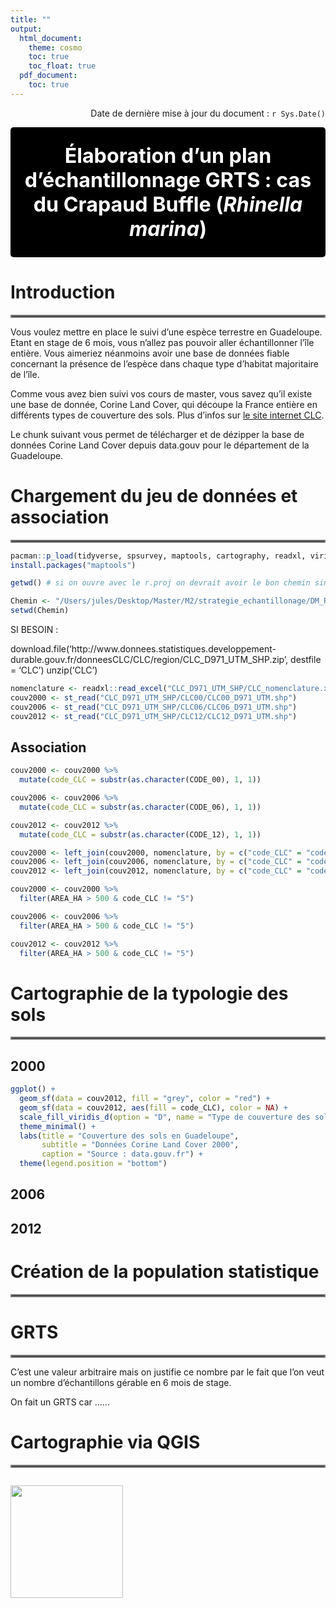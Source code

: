 ```yaml
---
title: ""
output: 
  html_document:
    theme: cosmo
    toc: true
    toc_float: true
  pdf_document:
    toc: true
---
```


::: {style="text-align: right;"}
Date de dernière mise à jour du document : `r Sys.Date()`
:::


::: {style="background-color: black; padding: 12px; border-radius: 5px; text-align: center; margin-bottom: 20px;"}
<strong style="color: white; font-size: 2.3em;">
  Élaboration d’un plan d’échantillonnage GRTS : cas du Crapaud Buffle (*Rhinella marina*) <br>
</strong>
:::

# Introduction

<hr style="border:2px solid gray">


Vous voulez mettre en place le suivi d'une espèce terrestre en Guadeloupe. Etant en stage de 6 mois, vous n'allez pas pouvoir aller échantillonner l'île entière. Vous aimeriez néanmoins avoir une base de données fiable concernant la présence de l'espèce dans chaque type d'habitat majoritaire de l'île.

Comme vous avez bien suivi vos cours de master, vous savez qu'il existe une base de donnée, Corine Land Cover, qui découpe la France entière en différents types de couverture des sols. Plus d'infos sur [le site internet CLC](https://www.statistiques.developpement-durable.gouv.fr/corine-land-cover-0).

Le chunk suivant vous permet de télécharger et de dézipper la base de données Corine Land Cover depuis data.gouv pour le département de la Guadeloupe.


# Chargement du jeu de données et association

<hr style="border:2px solid gray">


```r

pacman::p_load(tidyverse, spsurvey, maptools, cartography, readxl, viridisLite, sf)
install.packages("maptools")

```


```r

getwd() # si on ouvre avec le r.proj on devrait avoir le bon chemin sinon on copie colle le résultat

Chemin <- "/Users/jules/Desktop/Master/M2/strategie_echantillonage/DM_ROM_JUL"
setwd(Chemin)

```

SI BESOIN : 

download.file('http://www.donnees.statistiques.developpement-durable.gouv.fr/donneesCLC/CLC/region/CLC_D971_UTM_SHP.zip', destfile = 'CLC')
unzip('CLC')

```r

nomenclature <- readxl::read_excel("CLC_D971_UTM_SHP/CLC_nomenclature.xls")
couv2000 <- st_read("CLC_D971_UTM_SHP/CLC00/CLC00_D971_UTM.shp")
couv2006 <- st_read("CLC_D971_UTM_SHP/CLC06/CLC06_D971_UTM.shp")
couv2012 <- st_read("CLC_D971_UTM_SHP/CLC12/CLC12_D971_UTM.shp")

```


## Association

```r

couv2000 <- couv2000 %>% 
  mutate(code_CLC = substr(as.character(CODE_00), 1, 1))

couv2006 <- couv2006 %>% 
  mutate(code_CLC = substr(as.character(CODE_06), 1, 1))

couv2012 <- couv2012 %>% 
  mutate(code_CLC = substr(as.character(CODE_12), 1, 1))

```

```r

couv2000 <- left_join(couv2000, nomenclature, by = c("code_CLC" = "code_clc_niveau_1"))
couv2006 <- left_join(couv2006, nomenclature, by = c("code_CLC" = "code_clc_niveau_1"))
couv2012 <- left_join(couv2012, nomenclature, by = c("code_CLC" = "code_clc_niveau_1"))

```


```r

couv2000 <- couv2000 %>%
  filter(AREA_HA > 500 & code_CLC != "5")

couv2006 <- couv2006 %>%
  filter(AREA_HA > 500 & code_CLC != "5")

couv2012 <- couv2012 %>%
  filter(AREA_HA > 500 & code_CLC != "5")
```

# Cartographie de la typologie des sols {.tabset}

<hr style="border:2px solid gray">

## 2000

```r

ggplot() +
  geom_sf(data = couv2012, fill = "grey", color = "red") +
  geom_sf(data = couv2012, aes(fill = code_CLC), color = NA) +
  scale_fill_viridis_d(option = "D", name = "Type de couverture des sols") +
  theme_minimal() +
  labs(title = "Couverture des sols en Guadeloupe",
       subtitle = "Données Corine Land Cover 2000",
       caption = "Source : data.gouv.fr") +
  theme(legend.position = "bottom")

```

## 2006

## 2012

# {-}



# Création de la population statistique

<hr style="border:2px solid gray">


# GRTS

<hr style="border:2px solid gray">



C'est une valeur arbitraire mais on justifie ce nombre par le fait que l'on veut un nombre d'échantillons gérable en 6 mois de stage.

On fait un GRTS car ...... 

# Cartographie via QGIS 

<hr style="border:2px solid gray">


::: {style="display: flex; gap: 20px; align-items: center;"}
![](Capture d’écran 2024-10-05 à 08.59.10.png){width="180"}
:::

